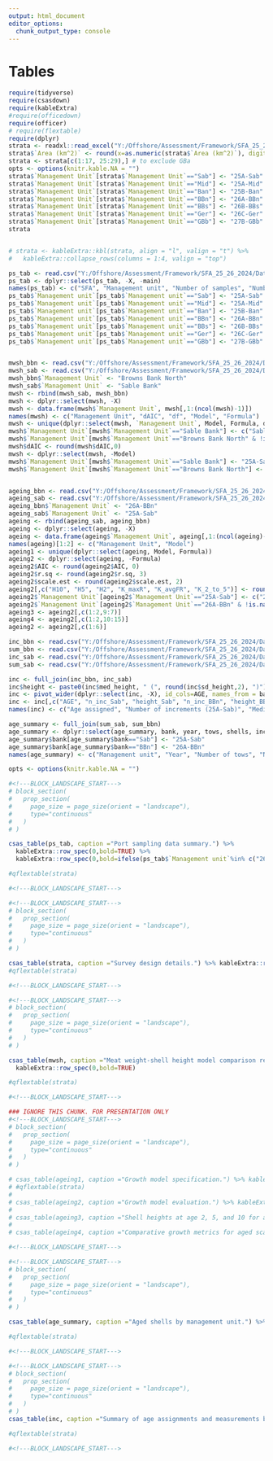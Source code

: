 ```yaml
---
output: html_document
editor_options: 
  chunk_output_type: console
---
```

\clearpage

# Tables {-}

```r
require(tidyverse)
require(csasdown)
require(kableExtra)
#require(officedown)
require(officer)
# require(flextable)
require(dplyr)
strata <- readxl::read_excel("Y:/Offshore/Assessment/Framework/SFA_25_26_2024/DataInputs/survey_design.xlsx")
strata$`Area (km^2)` <- round(x=as.numeric(strata$`Area (km^2)`), digits=2)
strata <- strata[c(1:17, 25:29),] # to exclude GBa
opts <- options(knitr.kable.NA = "")
strata$`Management Unit`[strata$`Management Unit`=="Sab"] <- "25A-Sab"
strata$`Management Unit`[strata$`Management Unit`=="Mid"] <- "25A-Mid"
strata$`Management Unit`[strata$`Management Unit`=="Ban"] <- "25B-Ban"
strata$`Management Unit`[strata$`Management Unit`=="BBn"] <- "26A-BBn"
strata$`Management Unit`[strata$`Management Unit`=="BBs"] <- "26B-BBs"
strata$`Management Unit`[strata$`Management Unit`=="Ger"] <- "26C-Ger"
strata$`Management Unit`[strata$`Management Unit`=="GBb"] <- "27B-GBb"
strata


# strata <- kableExtra::kbl(strata, align = "l", valign = "t") %>%
#   kableExtra::collapse_rows(columns = 1:4, valign = "top")

ps_tab <- read.csv("Y:/Offshore/Assessment/Framework/SFA_25_26_2024/DataInputs/Port_sampling/ps_tab.csv")
ps_tab <- dplyr::select(ps_tab, -X, -main)
names(ps_tab) <- c("SFA", "Management unit", "Number of samples", "Number of years with PS data", "Most recent year with PS data", "Number of months with PS data", "Long term median (mw)", "Standard deviation (mw)", "Minimum (mw)", "Maximum (mw)")
ps_tab$`Management unit`[ps_tab$`Management unit`=="Sab"] <- "25A-Sab"
ps_tab$`Management unit`[ps_tab$`Management unit`=="Mid"] <- "25A-Mid"
ps_tab$`Management unit`[ps_tab$`Management unit`=="Ban"] <- "25B-Ban"
ps_tab$`Management unit`[ps_tab$`Management unit`=="BBn"] <- "26A-BBn"
ps_tab$`Management unit`[ps_tab$`Management unit`=="BBs"] <- "26B-BBs"
ps_tab$`Management unit`[ps_tab$`Management unit`=="Ger"] <- "26C-Ger"
ps_tab$`Management unit`[ps_tab$`Management unit`=="GBb"] <- "27B-GBb"


mwsh_bbn <- read.csv("Y:/Offshore/Assessment/Framework/SFA_25_26_2024/DataInputs/MWSH/BBn/AICtable.csv")
mwsh_sab <- read.csv("Y:/Offshore/Assessment/Framework/SFA_25_26_2024/DataInputs/MWSH/Sab/AICtable.csv")
mwsh_bbn$`Management Unit` <- "Browns Bank North"
mwsh_sab$`Management Unit` <- "Sable Bank"
mwsh <- rbind(mwsh_sab, mwsh_bbn)
mwsh <- dplyr::select(mwsh, -X)
mwsh <- data.frame(mwsh$`Management Unit`, mwsh[,1:(ncol(mwsh)-1)])
names(mwsh) <- c("Management Unit", "dAIC", "df", "Model", "Formula")
mwsh <- unique(dplyr::select(mwsh, `Management Unit`, Model, Formula, df, dAIC))
mwsh$`Management Unit`[mwsh$`Management Unit`=="Sable Bank"] <- c("Sable Bank", rep(NA, (length(unique(mwsh$Model))-1)))
mwsh$`Management Unit`[mwsh$`Management Unit`=="Browns Bank North" & !is.na(mwsh$`Management Unit`)] <- c("Browns Bank North", rep(NA, (length(unique(mwsh$Model))-1)))
mwsh$dAIC <- round(mwsh$dAIC,0)
mwsh <- dplyr::select(mwsh, -Model)
mwsh$`Management Unit`[mwsh$`Management Unit`=="Sable Bank"] <- "25A-Sab"
mwsh$`Management Unit`[mwsh$`Management Unit`=="Browns Bank North"] <- "26A-BBn"


ageing_bbn <- read.csv("Y:/Offshore/Assessment/Framework/SFA_25_26_2024/DataInputs/Ageing/BBn/summary_stats.csv")
ageing_sab <- read.csv("Y:/Offshore/Assessment/Framework/SFA_25_26_2024/DataInputs/Ageing/Sab/summary_stats.csv")
ageing_bbn$`Management Unit` <- "26A-BBn"
ageing_sab$`Management Unit` <- "25A-Sab"
ageing <- rbind(ageing_sab, ageing_bbn)
ageing <- dplyr::select(ageing, -X)
ageing <- data.frame(ageing$`Management Unit`, ageing[,1:(ncol(ageing)-1)])
names(ageing)[1:2] <- c("Management Unit", "Model")
ageing1 <- unique(dplyr::select(ageing, Model, Formula))
ageing2 <- dplyr::select(ageing, -Formula)
ageing2$AIC <- round(ageing2$AIC, 0)
ageing2$r.sq <- round(ageing2$r.sq, 3)
ageing2$scale.est <- round(ageing2$scale.est, 2)
ageing2[,c("H10", "H5", "H2", "K_maxR", "K_avgFR", "K_2_to_5")] <- round(ageing2[,c("H10", "H5", "H2", "K_maxR", "K_avgFR", "K_2_to_5")], 1)
ageing2$`Management Unit`[ageing2$`Management Unit`=="25A-Sab"] <- c("25A-Sab", NA, NA)
ageing2$`Management Unit`[ageing2$`Management Unit`=="26A-BBn" & !is.na(ageing2$`Management Unit`)] <- c("26A-BBn", NA, NA)
ageing3 <- ageing2[,c(1:2,9:7)]
ageing4 <- ageing2[,c(1:2,10:15)]
ageing2 <- ageing2[,c(1:6)]

inc_bbn <- read.csv("Y:/Offshore/Assessment/Framework/SFA_25_26_2024/DataInputs/Ageing/increments_bbn.csv")
sum_bbn <- read.csv("Y:/Offshore/Assessment/Framework/SFA_25_26_2024/DataInputs/Ageing/age_summary_bbn.csv")
inc_sab <- read.csv("Y:/Offshore/Assessment/Framework/SFA_25_26_2024/DataInputs/Ageing/increments_sab.csv")
sum_sab <- read.csv("Y:/Offshore/Assessment/Framework/SFA_25_26_2024/DataInputs/Ageing/age_summary_sab.csv")

inc <- full_join(inc_bbn, inc_sab)
inc$height <- paste0(inc$med_height, " (", round(inc$sd_height,2), ")")
inc <- pivot_wider(dplyr::select(inc, -X), id_cols=AGE, names_from = bank, values_from=c(n_inc, height))
inc <- inc[,c("AGE", "n_inc_Sab", "height_Sab", "n_inc_BBn", "height_BBn")]
names(inc) <- c("Age assigned", "Number of increments (25A-Sab)", "Median height (25A-Sab, SD)",  "Number of increments (26A-BBn)", "Median height (26A-BBn, SD)")

age_summary <- full_join(sum_sab, sum_bbn)
age_summary <- dplyr::select(age_summary, bank, year, tows, shells, increments, -X, -ager)
age_summary$bank[age_summary$bank=="Sab"] <- "25A-Sab"
age_summary$bank[age_summary$bank=="BBn"] <- "26A-BBn"
names(age_summary) <- c("Management unit", "Year", "Number of tows", "Number of shells", "Number of increments")

opts <- options(knitr.kable.NA = "")

```


```r
#<!---BLOCK_LANDSCAPE_START--->
# block_section(
#   prop_section(
#     page_size = page_size(orient = "landscape"),
#     type="continuous"
#   )
# )

csas_table(ps_tab, caption ="Port sampling data summary.") %>% 
  kableExtra::row_spec(0,bold=TRUE) %>% 
  kableExtra::row_spec(0,bold=ifelse(ps_tab$`Management unit`%in% c("26A-BBn", "25A-Sab"), TRUE, FALSE))

#qflextable(strata)

#<!---BLOCK_LANDSCAPE_START--->
```

```r
#<!---BLOCK_LANDSCAPE_START--->
# block_section(
#   prop_section(
#     page_size = page_size(orient = "landscape"),
#     type="continuous"
#   )
# )

csas_table(strata, caption ="Survey design details.") %>% kableExtra::row_spec(0,bold=TRUE)
#qflextable(strata)

#<!---BLOCK_LANDSCAPE_START--->
```

```r
#<!---BLOCK_LANDSCAPE_START--->
# block_section(
#   prop_section(
#     page_size = page_size(orient = "landscape"),
#     type="continuous"
#   )
# )

csas_table(mwsh, caption ="Meat weight-shell height model comparison results.") %>% 
  kableExtra::row_spec(0,bold=TRUE)

#qflextable(strata)

#<!---BLOCK_LANDSCAPE_START--->
```


```r
### IGNORE THIS CHUNK. FOR PRESENTATION ONLY
#<!---BLOCK_LANDSCAPE_START--->
# block_section(
#   prop_section(
#     page_size = page_size(orient = "landscape"),
#     type="continuous"
#   )
# )

# csas_table(ageing1, caption ="Growth model specification.") %>% kableExtra::row_spec(0,bold=TRUE)
# #qflextable(strata)
# 
# csas_table(ageing2, caption ="Growth model evaluation.") %>% kableExtra::row_spec(0,bold=TRUE)
# 
# csas_table(ageing3, caption ="Shell heights at age 2, 5, and 10 for aged scallops, from three models.") %>% kableExtra::row_spec(0,bold=TRUE)
# 
# csas_table(ageing4, caption ="Comparative growth metrics for aged scallops, from three models. A_avgFR is the age of an average fully-recruited scallop, A_maxR is the age of a scallop at maximum recruit size, and A_minR is the age of a scallop at the minimum recruit size. K values represent growth (in mm) in the year prior to reaching average fully-recruited shell height (K_avgFR) and maximum recruit size (K_maxR), and from ages 2 to 5 (K_2-5).") %>% kableExtra::row_spec(0,bold=TRUE)

#<!---BLOCK_LANDSCAPE_START--->
```

```r
#<!---BLOCK_LANDSCAPE_START--->
# block_section(
#   prop_section(
#     page_size = page_size(orient = "landscape"),
#     type="continuous"
#   )
# )

csas_table(age_summary, caption ="Aged shells by management unit.") %>% kableExtra::row_spec(0,bold=TRUE)

#qflextable(strata)

#<!---BLOCK_LANDSCAPE_START--->
```

```r
#<!---BLOCK_LANDSCAPE_START--->
# block_section(
#   prop_section(
#     page_size = page_size(orient = "landscape"),
#     type="continuous"
#   )
# )
csas_table(inc, caption ="Summary of age assignments and measurements by management unit. Increment height is measured in millimetres. Standard deviation in increment height is provided in parentheses.") %>% kableExtra::row_spec(0,bold=TRUE)

#qflextable(strata)

#<!---BLOCK_LANDSCAPE_START--->
```